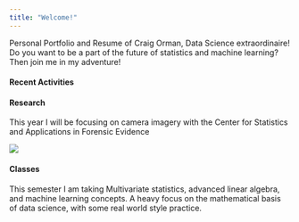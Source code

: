```yaml
---
title: "Welcome!"
---
```


Personal Portfolio and Resume of Craig Orman, Data Science extraordinaire! Do you want to be a part of the future of statistics and machine learning? Then join me in my adventure!

#### Recent Activities

#### Research
This year I will be focusing on camera imagery with the Center for Statistics and Applications in Forensic Evidence

![](./myExperience/Images/csafe-logo.jpg)

#### Classes
This semester I am taking Multivariate statistics, advanced linear algebra, and machine learning concepts. A heavy focus on the mathematical basis of data science, with some real world style practice.

